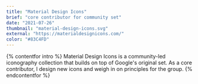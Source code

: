 ```yaml
---
title: "Material Design Icons"
brief: "core contributor for community set"
date: "2021-07-26"
thumbnail: "material-design-icons.svg"
external: "https://materialdesignicons.com/"
color: "#83C4FD"
---
```


{% contentfor intro %}
Material Design Icons is a community-led iconography collection that builds on top of Google's original set. As a core contributor, I design new icons and weigh in on principles for the group.
{% endcontentfor %}
